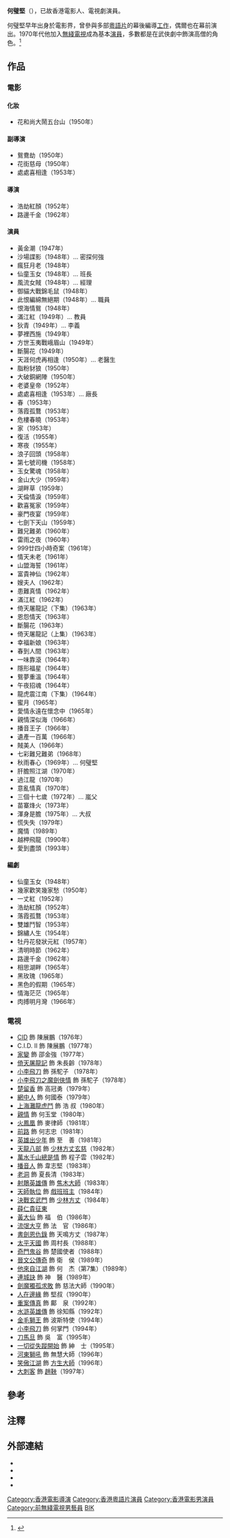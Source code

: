 {{藝人
|姓名 = 何璧堅
|類型 = 男演員
|圖片 =<!--建議使用自由版權圖像-->
|圖片尺寸 =
|圖片簡介 =
|本名 =
|羅馬拼音 = Ho Bik-Kin
|英文名 =
|暱稱 =
|其他藝名 = 王白石、何碧堅
|國籍 = {{CNHK}}
|民族 =
|籍貫 =
|出生日期 = {{birth date|1919|10|5}}
|出生地點 = {{CHN-1912}}
|逝世日期 = {{death date and age|2003|1|12|1919|10|5}}
|逝世地點 = {{HK}}
|職業 = 編導、演員
|語言 = 粵語
|教育程度 =
|宗教信仰 =
|配偶 = 彭潔貞{{noteTag|根據藝人李鴻杰於2015年香港電台廣播節目《守下留情》訪問「近代豪俠系列十八 : 嘉賓 李鴻杰 - 雷生明棠都係friend 去到邊都唔駛驚」中表示，彭潔貞是他在舞蹈上的啟蒙老師。}}
|兒女 =
|父母 =
|音樂類型 =
|演奏樂器 =
|出道地點 =
|出道作 =
|出道日期 =
|代表作 =
|活躍年代 =
|唱片公司 =
|經紀公司 =
|網站 =
|相關團體 =
|獎項 =
|IMDb = 1968466
|現任成員 =
|過往成員 =
|音樂專輯 =
|電影 =
|主持節目 =
|電視劇 =
|廣播劇 =
|舞台劇 =
|書籍 =
}}

'''何璧堅'''（{{bd|1919年|10月5日|2003年|1月12日}}），已故香港電影人、電視劇演員。

何璧堅早年出身於電影界，曾參與多部[[粵語片|粵語片]]的幕後編導[[工作|工作]]，偶爾也在幕前演出。1970年代他加入[[無綫電視|無綫電視]]成為基本[[演員|演員]]，多數都是在武俠劇中飾演高僧的角色。<REF>
{{Cite web |url=https://hk.linkeddb.com/person/5a13c37c1852151961d192b1/ |title=存档副本 |accessdate=2018-01-03 |archive-date=2018-01-03 |archive-url=https://web.archive.org/web/20180103072638/https://hk.linkeddb.com/person/5a13c37c1852151961d192b1/ |dead-url=no }}
</REF>

==作品==
===電影===
====化妝==== 
*花和尚大鬧五台山（1950年）

====副導演====
*鴛鴦劫（1950年）
*花街慈母（1950年）
*處處喜相逢（1953年）

====導演====
*浩劫紅顏（1952年）
*路邊千金（1962年）

====演員==== 
*黃金潮（1947年）
*沙場諜影（1948年）... 密探何強
*瘋狂月老（1948年）
*仙童玉女（1948年）... 班長
*風流女賊（1948年）... 經理
*御貓大戰錦毛鼠（1948年）
*此恨編綿無絕期（1948年）... 職員
*恨海情鴛（1948年）
*滿江紅（1949年）... 教員
*狄青（1949年）... 李義
*夢裡西施（1949年）
*方世玉夷戰峨眉山（1949年）
*斷腸花（1949年）
*天涯何虎再相逢（1950年）... 老醫生
*脂粉豺狼（1950年）
*大破銅網陣（1950年）
*老婆皇帝（1952年）
*處處喜相逢（1953年）... 廠長
*春（1953年）
*落霞孤鶩（1953年）
*危樓春曉（1953年）
*家（1953年）
*復活（1955年）
*寒夜（1955年）
*浪子回頭（1958年）
*第七號司機（1958年）
*玉女驚魂（1958年）
*金山大少（1959年）
*湖畔草（1959年）
*天倫情淚（1959年）
*歡喜冤家（1959年）
*豪門夜宴（1959年）
*七劍下天山（1959年）
*難兄難弟（1960年）
*雷雨之夜（1960年）
*999廿四小時奇案（1961年）
*情天未老（1961年）
*山盟海誓（1961年）
*富貴神仙（1962年）
*嫂夫人（1962年）
*患難真情（1962年）
*滿江紅（1962年）
*倚天屠龍記（下集）（1963年）
*恩怨情天（1963年）
*斷腸花（1963年）
*倚天屠龍記（上集）（1963年）
*幸福新娘（1963年）
*春到人間（1963年）
*一味靠滾（1964年）
*隱形福星（1964年）
*鴛夢重溫（1964年）
*午夜招魂（1964年）
*龍虎震江南（下集）（1964年）
*蜜月（1965年）
*愛情永遠在懷念中（1965年）
*親情深似海（1966年）
*播音王子（1966年）
*遺產一百萬（1966年）
*賊美人（1966年）
*七彩難兄難弟（1968年）
*秋雨春心（1969年）... 何璧堅
*肝膽照江湖（1970年）
*過江龍（1970年）
*意亂情真（1970年）
*三個十七歲（1972年）... 嵐父
*苗寨烽火（1973年）
*渾身是膽（1975年）... 大叔
*慌失失（1979年）
*魔情（1989年）
*越柙飛龍（1990年）
*愛到盡頭（1993年）

====編劇==== 
*仙童玉女（1948年）
*幾家歡笑幾家愁（1950年）
*一丈紅（1952年）
*浩劫紅顏（1952年）
*落霞孤鶩（1953年）
*雙雄鬥智（1953年）
*錦繡人生（1954年）
*牡丹花發狀元紅（1957年）
*清明時節（1962年）
*路邊千金（1962年）
*相思湖畔（1965年）
*黑玫瑰（1965年）
*黑色的假期（1965年）
*情海茫茫（1965年）
*肉搏明月灣（1966年）

===電視===
*[[CID　(電視劇)|CID]] 飾 陳展鵬（1976年）
*C.I.D. II 飾 陳展鵬（1977年）
*[[家變　(1977年電視劇)|家變]] 飾 邵金強（1977年）
*[[倚天屠龍記　(1978年電視劇)|倚天屠龍記]] 飾 朱長齡（1978年）
*[[小李飛刀_(1978年電視劇)|小李飛刀]] 飾 孫駝子 （1978年）
*[[小李飛刀之魔劍俠情_(1978年電視劇)|小李飛刀之魔劍俠情]] 飾 孫駝子（1978年）
*[[楚留香　(1979年電視劇)|楚留香]] 飾 高冠勇（1979年）
*[[網中人|網中人]] 飾 何國泰（1979年）
*[[上海灘龍虎鬥|上海灘龍虎鬥]] 飾 浩 叔（1980年）
*[[親情_(電視劇)|親情]] 飾 何玉堂（1980年）
*[[火鳳凰_(電視劇)|火鳳凰]] 飾 麥律師（1981年）
*[[前路|前路]] 飾 何志忠（1981年）
*[[英雄出少年|英雄出少年]] 飾 至　善（1981年）
*[[天龍八部_(1982年電視劇)|天龍八部]] 飾 [[少林|少林]][[方丈|方丈]][[玄慈|玄慈]]（1982年）
*[[萬水千山總是情|萬水千山總是情]] 飾 程子雲（1982年）
*[[播音人　(無線電視劇)|播音人]] 飾 韋志堅（1983年）
*[[老洞|老洞]] 飾 夏長清（1983年）
*[[射鵰英雄傳_(1983年電視劇)|射鵰英雄傳]] 飾 [[焦木大師|焦木大師]]（1983年）
*[[天師執位|天師執位]] 飾 [[戲班班主|戲班班主]]（1984年）
*[[決戰玄武門|決戰玄武門]] 飾 [[少林|少林]][[方丈|方丈]]（1984年）
*[[薛仁貴征東|薛仁貴征東]]
*[[黃大仙　(電視劇)|黃大仙]] 飾 福　伯（1986年）
*[[流氓大亨|流氓大亨]] 飾 法　官（1986年）
*[[書劍恩仇錄　(1987年電視劇)|書劍恩仇錄]] 飾 天鳴方丈（1987年）
*[[太平天國　(無綫電視劇)|太平天國]] 飾 周村長（1988年）
*[[奇門鬼谷|奇門鬼谷]] 飾 楚國使者（1988年）
*[[晉文公傳奇|晉文公傳奇]] 飾 衛　侯（1989年）
*[[他來自江湖|他來自江湖]] 飾 何　杰（第7集）（1989年）
*[[連城訣　(香港電視劇)|連城訣]] 飾 神　醫（1989年）
*[[劍魔獨孤求敗|劍魔獨孤求敗]] 飾 慈法大師（1990年）
*[[人在邊緣|人在邊緣]] 飾 堅叔（1990年）
*[[重案傳真|重案傳真]] 飾 鄺　泉（1992年）
*[[水滸英雄傳|水滸英雄傳]] 飾 徐知縣（1992年）
*[[金毛獅王_(電視劇)|金毛獅王]] 飾 波斯特使（1994年）
*[[小李飛刀_(1994年電視劇)|小李飛刀]] 飾 何掌門（1994年）
*[[刀馬旦_(1995年電視劇)|刀馬旦]] 飾 吳　富（1995年）
*[[一切從失蹤開始|一切從失蹤開始]] 飾 紳　士（1995年）
*[[河東獅吼_(電視劇)|河東獅吼]] 飾 無慧大師（1996年）
*[[笑傲江湖_(1996年電視劇)|笑傲江湖]] 飾 [[方生大師|方生大師]]（1996年）
*[[大刺客_(電視劇)|大刺客]] 飾 [[趙鞅|趙鞅]]（1997年）

==參考==
{{REFLIST}}

==注釋==
{{noteFoot}}

==外部連結==
* {{imdb name|1968466}}
* {{hkmdb name|2110}}
* {{douban people}}
* {{Mtime people|1175000}}

{{DEFAULTSORT:HO}}
[[Category:香港電影導演|Category:香港電影導演]]
[[Category:香港粵語片演員|Category:香港粵語片演員]]
[[Category:香港電影男演員|Category:香港電影男演員]]
[[Category:前無綫電視男藝員|Category:前無綫電視男藝員]]
[[Category:何姓|BIK]]